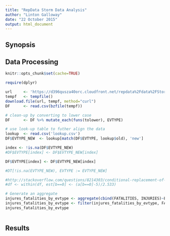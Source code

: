 ```yaml
---
title: "RepData Storm Data Analysis"
author: "Linton Galloway"
date: "22 October 2015"
output: html_document
---
```


## Synopsis



## Data Processing

```r
knitr::opts_chunk$set(cache=TRUE)

require(dplyr)
```


```r
url     <- 'https://d396qusza40orc.cloudfront.net/repdata%2Fdata%2FStormData.csv.bz2'
tempf   <- tempfile()
download.file(url, tempf, method="curl")
DF      <- read.csv(bzfile(tempf))
```

```r

# clean-up by converting to lower case
DF      <- DF %>% mutate_each(funs(tolower), EVTYPE)

# use look-up table to futher align the data
lookup  <- read.csv('lookup.csv')
DF$EVTYPE_NEW  <- lookup[match(DF$EVTYPE, lookup$old), 'new']

index <- !is.na(DF$EVTYPE_NEW)
#DF$EVTYPE[index] <- DF$EVTYPE_NEW[index]

DF$EVTYPE[index] <- DF$EVTYPE_NEW[index]

#DT[!is.na(EVTYPE_NEW), EVTYPE := EVTYPE_NEW]

#http://stackoverflow.com/questions/8214303/conditional-replacement-of-values-in-a-data-frame
#df <- within(df, est[b==0] <- (a[b==0]-5)/2.533)
```


```r

# Generate an aggregate
injures_fatalities_by_evtype <- aggregate(cbind(FATALITIES, INJURIES)~EVTYPE, data=DF, sum)
injures_fatalities_by_evtype <- filter(injures_fatalities_by_evtype, FATALITIES != 0 | INJURIES != 0)
injures_fatalities_by_evtype
```

```r

```

## Results

```r

```
